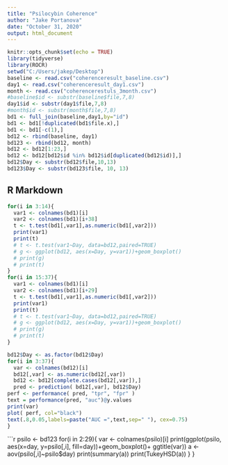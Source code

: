 ---
title: "Psilocybin Coherence"
author: "Jake Portanova"
date: "October 31, 2020"
output: html_document
---

```{r setup, include=FALSE}
knitr::opts_chunk$set(echo = TRUE)
library(tidyverse)
library(ROCR)
setwd("C:/Users/jakep/Desktop")
baseline <- read.csv("coherenceresult_baseline.csv")
day1 <- read.csv("coherenceresult_day1.csv")
month <- read.csv("coherencerestuls_3month.csv")
#baseline$id <- substr(baseline$file,7,8)
day1$id <- substr(day1$file,7,8)
#month$id <- substr(month$file,7,8)
bd1 <- full_join(baseline,day1,by="id")
bd1 <- bd1[!duplicated(bd1$file.x),]
bd1 <- bd1[-c(1),]
bd12 <- rbind(baseline, day1)
bd123 <- rbind(bd12, month)
bd12 <- bd12[1:23,]
bd12 <- bd12[bd12$id %in% bd12$id[duplicated(bd12$id)],]
bd12$Day <- substr(bd12$file,10,13)
bd123$Day <- substr(bd123$file, 10, 13)
```

## R Markdown

```{r paired t}
for(i in 3:14){
  var1 <- colnames(bd1)[i]
  var2 <- colnames(bd1)[i+38]
  t <- t.test(bd1[,var1],as.numeric(bd1[,var2]))
  print(var1)
  print(t)
  # t <- t.test(var1~Day, data=bd12,paired=TRUE)
  # g <- ggplot(bd12, aes(x=Day, y=var1))+geom_boxplot()
  # print(g)
  # print(t)
}
for(i in 15:37){
  var1 <- colnames(bd1)[i]
  var2 <- colnames(bd1)[i+29]
  t <- t.test(bd1[,var1],as.numeric(bd1[,var2]))
  print(var1)
  print(t)
  # t <- t.test(var1~Day, data=bd12,paired=TRUE)
  # g <- ggplot(bd12, aes(x=Day, y=var1))+geom_boxplot()
  # print(g)
  # print(t)
}
```

```{r roc}
bd12$Day <- as.factor(bd12$Day)
for(i in 3:37){
  var <- colnames(bd12)[i]
  bd12[,var] <- as.numeric(bd12[,var])
  bd12 <- bd12[complete.cases(bd12[,var]),]
  pred <- prediction( bd12[,var], bd12$Day)
perf <- performance( pred, "tpr", "fpr" )
text = performance(pred, "auc")@y.values
print(var)
plot( perf, col="black")
text(.8,0.05,labels=paste("AUC =",text,sep=" "), cex=0.75)
}
```

```{r tukey aov}
psilo <- bd123
for(i in 2:29){
  var <- colnames(psilo)[i]
  print(ggplot(psilo, aes(x=day, y=psilo[,i], fill=day))+geom_boxplot()+
    ggtitle(var))
  a <- aov(psilo[,i]~psilo$day)
  print(summary(a))
  print(TukeyHSD(a))
}
}